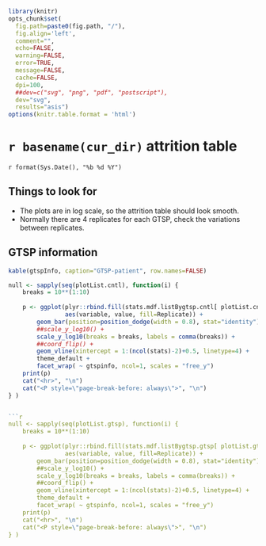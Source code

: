 ```r
library(knitr)
opts_chunk$set(
  fig.path=paste0(fig.path, "/"), 
  fig.align='left', 
  comment="",
  echo=FALSE, 
  warning=FALSE, 
  error=TRUE, 
  message=FALSE, 
  cache=FALSE, 
  dpi=100,
  ##dev=c("svg", "png", "pdf", "postscript"),
  dev="svg",
  results="asis")
options(knitr.table.format = 'html')
```

# `r basename(cur_dir)` attrition table
`r format(Sys.Date(), "%b %d %Y")`

## Things to look for

- The plots are in log scale, so the attrition table should look smooth.
- Normally there are 4 replicates for each GTSP, check the variations between replicates.

## GTSP information
```r
kable(gtspInfo, caption="GTSP-patient", row.names=FALSE)
```

```r
null <- sapply(seq(plotList.cntl), function(i) {
    breaks = 10**(1:10)
    
    p <- ggplot(plyr::rbind.fill(stats.mdf.listBygtsp.cntl[ plotList.cntl[[i]] ]), 
                aes(variable, value, fill=Replicate)) +
        geom_bar(position=position_dodge(width = 0.8), stat="identity") + 
        ##scale_y_log10() +
        scale_y_log10(breaks = breaks, labels = comma(breaks)) +
        ##coord_flip() +
        geom_vline(xintercept = 1:(ncol(stats)-2)+0.5, linetype=4) +
        theme_default +
        facet_wrap( ~ gtspinfo, ncol=1, scales = "free_y")
    print(p)
    cat("<hr>", "\n")
    cat("<P style=\"page-break-before: always\">", "\n")
} )


```r
null <- sapply(seq(plotList.gtsp), function(i) {
    breaks = 10**(1:10)
    
    p <- ggplot(plyr::rbind.fill(stats.mdf.listBygtsp.gtsp[ plotList.gtsp[[i]] ]), 
                aes(variable, value, fill=Replicate)) +
        geom_bar(position=position_dodge(width = 0.8), stat="identity") + 
        ##scale_y_log10() +
        scale_y_log10(breaks = breaks, labels = comma(breaks)) +
        ##coord_flip() +
        geom_vline(xintercept = 1:(ncol(stats)-2)+0.5, linetype=4) +
        theme_default +
        facet_wrap( ~ gtspinfo, ncol=1, scales = "free_y")
    print(p)
    cat("<hr>", "\n")
    cat("<P style=\"page-break-before: always\">", "\n")
} )
```

